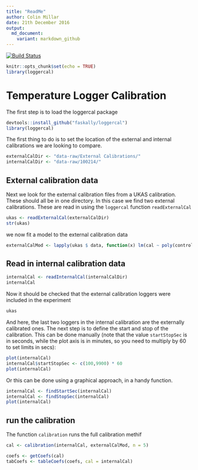 ```yaml
---
title: "ReadMe"
author: Colin Millar
date: 21th December 2016
output:
  md_document:
    variant: markdown_github
---
```


[![Build Status](https://travis-ci.org/Faskally/loggercal.svg?branch=master)](https://travis-ci.org/Faskally/loggercal)

```r
knitr::opts_chunk$set(echo = TRUE)
library(loggercal)
```

# Temperature Logger Calibration


The first step is to load the loggercal package

```r
devtools::install_github("faskally/loggercal")
library(loggercal)
```

The first thing to do is to set the location of the external and internal calibrations we are
looking to compare.

```r
externalCalDir <- "data-raw/External Calibrations/"
internalCalDir <- "data-raw/100214/"
```

## External calibration data

Next we look for the external calibration files from a UKAS calibration.  These should all be in one directory.
In this case we find two external calibrations.  These are read in using the `loggercal` function
`readExternalCal`

```r
ukas <- readExternalCal(externalCalDir)
str(ukas)
```

we now fit a model to the external calibration data

```r
externalCalMod <- lapply(ukas $ data, function(x) lm(cal ~ poly(control, 2), data = x[-1,]))
```

## Read in internal calibration data

```r
internalCal <- readInternalCal(internalCalDir)
internalCal
```

Now it should be checked that the external calibration loggers were included in the experiment

```r
ukas
```

And here, the last two loggers in the internal calibration are the externally calibrated ones.  The
next step is to define the start and stop of the calibration.  This can be done manually (note that
the value `startStopSec` is in seconds, while the plot axis is in minutes, so you need to multiply
by 60 to set limits in secs):

```r
plot(internalCal)
internalCal$startStopSec <- c(100,9900) * 60
plot(internalCal)
```

Or this can be done using a graphical approach, in a handy function.

```r
internalCal <- findStartSec(internalCal)
internalCal <- findStopSec(internalCal)
plot(internalCal)
```

## run the calibration

The function `calibration` runs the full calibration methif

```r
cal <- calibration(internalCal, externalCalMod, n = 5)
```

```r
coefs <- getCoefs(cal)
tabCoefs <- tableCoefs(coefs, cal = internalCal)
```
